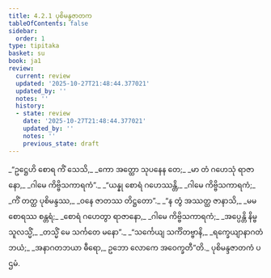 ```yaml
---
title: 4.2.1 ပုစိမန္ဒဇာတက
tableOfContents: false
sidebar:
  order: 1
type: tipitaka
basket: su
book: ja1
review:
  current: review
  updated: '2025-10-27T21:48:44.377021'
  updated_by: ''
  notes: ''
  history:
  - state: review
    date: '2025-10-27T21:48:44.377021'
    updated_by: ''
    notes: ''
    previous_state: draft
---
```



<ReviewStatus review={frontmatter.review} showDetails={true} />

<HypothesisAnnotation frontmatter={frontmatter} />

<DynamicBreadcrumb />

<Division number="41" book="ja1" e="ch" v="22" p="98">

<Paragraph number="935" type="verses" book="ja1">
_“ဥဋ္ဌေဟိ စောရ ကိံ သေသိ,_  
_ကော အတ္ထော သုပနေန တေ;_  
_မာ တံ ဂဟေသုံ ရာဇာနော,_  
_ဂါမေ ကိဗ္ဗိသကာရကံ”._  

</Paragraph>

</Division>
<Division number="42" book="ja1" e="ch" v="22" p="99">

<Paragraph number="936" type="verses" book="ja1">
_“ယန္နု စောရံ ဂဟေဿန္တိ,_  
_ဂါမေ ကိဗ္ဗိသကာရကံ;_  
_ကိံ တတ္ထ ပုစိမန္ဒဿ,_  
_ဝနေ ဇာတဿ တိဋ္ဌတော”._  

</Paragraph>

</Division>
<Division number="43" book="ja1" e="ch" v="22" p="99">

<Paragraph number="937" type="verses" book="ja1">
_“န တွံ အဿတ္ထ ဇာနာသိ,_  
_မမ စောရဿ စန္တရံ;_  
_စောရံ ဂဟေတွာ ရာဇာနော,_  
_ဂါမေ ကိဗ္ဗိသကာရကံ;_  
_အပ္ပေန္တိ နိမ္ဗသူလသ္မိံ,_  
_တသ္မိံ မေ သင်္ကတေ မနော”._  

</Paragraph>

</Division>
<Division number="44" book="ja1" e="ch" v="22" p="99">

<Paragraph number="938" type="verses" book="ja1">
_“သင်္ကေယျ သင်္ကိတဗ္ဗာနိ,_  
_ရက္ခေယျာနာဂတံ ဘယံ;_  
_အနာဂတဘယာ ဓီရော,_  
ဥဘော လောကေ အဝေက္ခတီ”တိ._  


</Paragraph>
</Division>

<Paragraph number="939" type="center" book="ja1">
ပုစိမန္ဒဇာတကံ ပဌမံ.
</Paragraph>